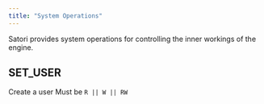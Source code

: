 ```yaml
---
title: "System Operations"
---
```


Satori provides system operations for controlling the inner workings of the engine.

## SET_USER

Create a user
<ParamField body="username" type="string">
</ParamField>
<ParamField body="password" type="string">
</ParamField>
<ParamField body="permission" type="string">
Must be ```R || W || RW```
</ParamField>